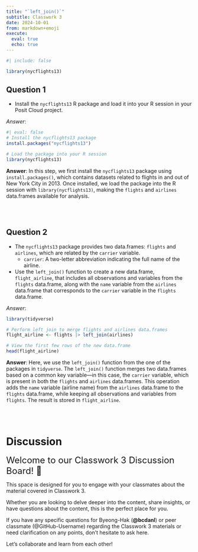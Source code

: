 ```yaml
---
title: "`left_join()`"
subtitle: Classwork 3
date: 2024-10-01
from: markdown+emoji
execute: 
  eval: true
  echo: true
---
```


```r
#| include: false

library(nycflights13)
```


## Question 1
- Install the `nycflights13` R package and load it into your R session in your Posit Cloud project.

*Answer*:
```r
#| eval: false
# Install the nycflights13 package
install.packages("nycflights13")

# Load the package into your R session
library(nycflights13)
```

**Answer**:
In this step, we first install the `nycflights13` package using `install.packages()`, which contains datasets related to flights in and out of New York City in 2013. Once installed, we load the package into the R session with `library(nycflights13)`, making the `flights` and `airlines` data.frames available for analysis.

<br><br>

## Question 2
- The `nycflights13` package provides two data.frames: `flights` and `airlines`, which are related by the `carrier` variable.
  - `carrier`: A two-letter abbreviation indicating the full name of the airline.
  
- Use the `left_join()` function to create a new data.frame, `flight_airline`, that includes all observations and variables from the `flights` data.frame, along with the `name` variable from the `airlines` data.frame that corresponds to the `carrier` variable in the `flights` data.frame.

*Answer*:
```r
library(tidyverse)

# Perform left join to merge flights and airlines data.frames
flight_airline <- flights |> left_join(airlines)

# View the first few rows of the new data.frame
head(flight_airline)
```

**Answer**:
Here, we use the `left_join()` function from the one of the packages in `tidyverse`. The `left_join()` function merges two data.frames based on a common key variable—in this case, the `carrier` variable, which is present in both the `flights` and `airlines` data.frames. This operation adds the `name` variable (airline name) from the `airlines` data.frame to the `flights` data.frame, while keeping all observations and variables from `flights`. The result is stored in `flight_airline`.

<br><br>

# Discussion 

<font size = "5">Welcome to our Classwork 3 Discussion Board! 👋 </font>

This space is designed for you to engage with your classmates about the material covered in Classwork 3.

Whether you are looking to delve deeper into the content, share insights, or have questions about the content, this is the perfect place for you.

If you have any specific questions for Byeong-Hak (**@bcdanl**) or peer classmate (@GitHub-Username) regarding the Classwork 3 materials or need clarification on any points, don't hesitate to ask here. 

Let's collaborate and learn from each other!

